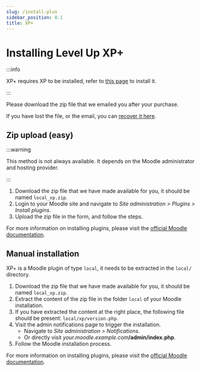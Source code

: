 ```yaml
---
slug: /install-plus
sidebar_position: 0.1
title: XP+
---
```


# Installing Level Up XP+

:::info

XP+ requires XP to be installed, refer to [this page](./index.mdx) to install it.

:::

Please download the zip file that we emailed you after your purchase.

If you have lost the file, or the email, you can [recover it here](https://levelup.plus/recover).

## Zip upload (easy)

:::warning

This method is not always available. It depends on the Moodle administrator and hosting provider.

:::

1. Download the zip file that we have made available for you, it should be named `local_xp.zip`.
2. Login to your Moodle site and navigate to _Site administration > Plugins > Install plugins_.
3. Upload the zip file in the form, and follow the steps.

For more information on installing plugins, please visit the [official Moodle documentation](https://docs.moodle.org/en/Installing_plugins).

## Manual installation

XP+ is a Moodle plugin of type `local`, it needs to be extracted in the `local/` directory.

1. Download the zip file that we have made available for you, it should be named `local_xp.zip`.
2. Extract the content of the zip file in the folder `local` of your Moodle installation.
3. If you have extracted the content at the right place, the following file should be present: `local/xp/version.php`.
4. Visit the admin notifications page to trigger the installation.
   - Navigate to _Site administration > Notifications_.
   - Or directly visit _your.moodle.example.com_**/admin/index.php**.
5. Follow the Moodle installation process.

For more information on installing plugins, please visit the [official Moodle documentation](https://docs.moodle.org/en/Installing_plugins).
